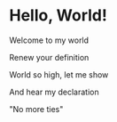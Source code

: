 
# Hello, World!

Welcome to my world

Renew your definition

World so high, let me show

And hear my declaration

"No more ties"
